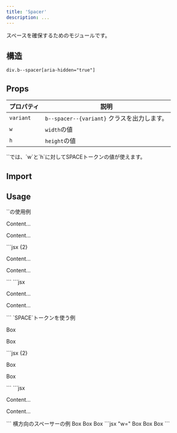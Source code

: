 ```yaml
---
title: 'Spacer'
description: ...
---
```



スペースを確保するためのモジュールです。


## 構造
```pug
div.b--spacer[aria-hidden="true"]
```


## Props


| プロパティ | 説明 |
|---|---|
|`variant`| `b--spacer--{variant}` クラスを出力します。|
|`w`| `width`の値|
|`h`| `height`の値|

<Callout type="info">
`<Space>`では、`w`と`h`に対してSPACEトークンの値が使えます。
</Callout>


## Import

<ImportCode component='Spacer' />



## Usage

<Preview>
	<PreviewTitle>`<Spacer>`の使用例</PreviewTitle>
	<PreviewArea resize p={20} isFlow={false}>
		<p>Content...</p>
		<Spacer h="100px" />
		<p>Content...</p>
	</PreviewArea>
	<PreviewCode slot='tab' label='JSX'>
		```jsx {2}
		<p>Content...</p>
		<Spacer h="100px" />
		<p>Content...</p>
		```
	</PreviewCode>
	<PreviewCode slot='tab' label='HTML'>
		```jsx
		<p>Content...</p>
		<div class="b--spacer -h:" style="--h:100px" aria-hidden="true"></div>
		<p>Content...</p>
		```
	</PreviewCode>
</Preview>

<Preview>
	<PreviewTitle>`SPACE`トークンを使う例</PreviewTitle>
	<PreviewArea resize p={20} isFlow={false}>
		<p>Box</p>
		<Spacer h={60} />
		<p>Box</p>
	</PreviewArea>
	<PreviewCode slot='tab' label='JSX'>
		```jsx {2}
		<p>Box</p>
		<Spacer h={60} />
		<p>Box</p>
		```
	</PreviewCode>
	<PreviewCode slot='tab' label='HTML'>
		```jsx
		<p>Content...</p>
		<div class="b--spacer -h:" style="--h:var(--s--60)" aria-hidden="true"></div>
		<p>Content...</p>
		```
	</PreviewCode>
</Preview>


<Preview>
	<PreviewTitle>横方向のスペーサーの例</PreviewTitle>
	<PreviewArea resize p={20} isFlow={false}>
		<Flex g={10}>
			<Box p='box' bd>Box</Box>
			<Spacer w={50} />
			<Box p='box' bd>Box</Box>
			<Box p='box' bd>Box</Box>
		</Flex>
	</PreviewArea>
	<PreviewCode>
		```jsx "w="
		<Flex g={10}>
			<Box p='box' bd>Box</Box>
			<Spacer w={50} />
			<Box p='box' bd>Box</Box>
			<Box p='box' bd>Box</Box>
		</Flex>
		```
	</PreviewCode>
</Preview>

